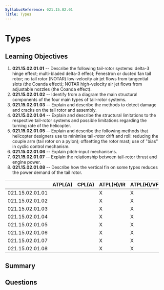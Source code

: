 ```yaml
---
SyllabusReference: 021.15.02.01
Title: Types
---
```


# Types

## Learning Objectives

1. **021.15.02.01.01** -- Describe the following tail-rotor systems: delta-3 hinge
   effect; multi-bladed delta-3 effect; Fenestron or ducted fan tail rotor; no
   tail rotor (NOTAR) low-velocity air jet flows from tangential slots (the
   Coanda effect); NOTAR high-velocity air jet flows from adjustable nozzles
   (the Coanda effect).
2. **021.15.02.01.02** -- Identify from a diagram the main structural components
   of the four main types of tail-rotor systems.
3. **021.15.02.01.03** -- Explain and describe the methods to detect damage and
   cracks on the tail rotor and assembly.
4. **021.15.02.01.04** -- Explain and describe the structural limitations to the
   respective tail-rotor systems and possible limitations regarding the turning
   rate of the helicopter.
5. **021.15.02.01.05** -- Explain and describe the following methods that
   helicopter designers use to minimise tail-rotor drift and roll: reducing the
   couple arm (tail rotor on a pylon); offsetting the rotor mast; use of "bias"
   in cyclic control mechanism.
6. **021.15.02.01.06** -- Explain pitch-input mechanisms.
7. **021.15.02.01.07** -- Explain the relationship between tail-rotor thrust and
   engine power.
8. **021.15.02.01.08** -- Describe how the vertical fin on some types reduces the
   power demand of the tail rotor.

|                 | ATPL(A) | CPL(A) | ATPL(H)/IR | ATPL(H)/VFR | CPL(H) | IR  | CBIR(A) |
| --------------- | ------- | ------ | ---------- | ----------- | ------ | --- | ------- |
| 021.15.02.01.01 |         |        | X          | X           | X      |     |         |
| 021.15.02.01.02 |         |        | X          | X           | X      |     |         |
| 021.15.02.01.03 |         |        | X          | X           | X      |     |         |
| 021.15.02.01.04 |         |        | X          | X           | X      |     |         |
| 021.15.02.01.05 |         |        | X          | X           | X      |     |         |
| 021.15.02.01.06 |         |        | X          | X           | X      |     |         |
| 021.15.02.01.07 |         |        | X          | X           | X      |     |         |
| 021.15.02.01.08 |         |        | X          | X           | X      |     |         |

## Summary

## Questions
